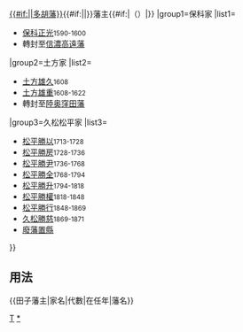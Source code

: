 {{Navbox
|bodyclass=hlist

|name=田子藩主
|title={{#if:{{{1|}}}|{{{1|}}}|}}[[多胡藩|{{#if:{{{4|}}}|{{{4|}}}|多胡藩}}]]{{#if:{{{2|}}}|{{{2|}}}|}}藩主{{#if:{{{3|}}}|（{{{3|}}}）|}}
|group1=保科家
|list1=
*[[保科正光]]<small>1590-1600</small>
*轉封至[[信濃國|信濃]][[高遠藩]]
|group2=土方家
|list2=
*[[土方雄久]]<small>1608</small>
*[[土方雄重]]<small>1608-1622</small>
*轉封至[[陸奥國|陸奥]][[窪田藩]]
|group3=久松松平家
|list3=
*[[松平勝以]]<small>1713-1728</small>
*[[松平勝房]]<small>1728-1736</small>
*[[松平勝尹]]<small>1736-1768</small>
*[[松平勝全]]<small>1768-1794</small>
*[[松平勝升]]<small>1794-1818</small>
*[[松平勝權]]<small>1818-1848</small>
*[[久松勝行|松平勝行]]<small>1848-1869</small>
*[[久松勝慈]]<small>1869-1871</small>
*[[廢藩置縣]]
}}<noinclude>

== 用法 ==
<nowiki>{{田子藩主|家名|代數|在任年|藩名}}</nowiki>
[[Category:歷代藩主模板|T]]
[[Category:多胡藩主|*]]
</noinclude>